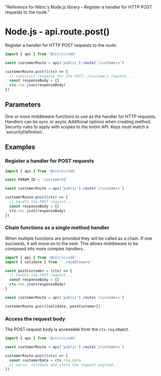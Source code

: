   "Reference for Nitric's Node.js library - Register a handler for HTTP POST requests to the route."

# Node.js - api.route.post()

Register a handler for HTTP POST requests to the route.

```javascript
import { api } from '@nitric/sdk'

const customerRoute = api('public').route(`/customers`)

customerRoute.post((ctx) => {
  // construct response for the POST: /customers request...
  const responseBody = {}
  ctx.res.json(responseBody)
})
```

## Parameters

<Properties>
  <Property name="middleware" required type="HttpMiddleware | HttpMiddleware[]">
    One or more middleware functions to use as the handler for HTTP requests.
    Handlers can be sync or async
  </Property>
  <Property name="opts" type="object">
    Additional options when creating method.
    <Properties nested>
      <Property name="security" type="map<string, string[]>">
        Security rules to apply with scopes to the entire API. Keys must match a
        `securityDefinition`.
      </Property>
    </Properties>
  </Property>
</Properties>

## Examples

### Register a handler for POST requests

```javascript
import { api } from '@nitric/sdk'

const PARAM_ID = 'customerId'

const customerRoute = api('public').route(`/customers`)

customerRoute.post((ctx) => {
  // handle the POST request...
  const responseBody = {}
  ctx.res.json(responseBody)
})
```

### Chain functions as a single method handler

When multiple functions are provided they will be called as a chain. If one succeeds, it will move on to the next. This allows middleware to be composed into more complex handlers.

```javascript
import { api } from '@nitric/sdk'
import { validate } from '../middleware'

const postCustomer = (ctx) => {
  // handle the POST request...
  const responseBody = {}
  ctx.res.json(responseBody)
}

const customerRoute = api('public').route(`/customers`)

customerRoute.post([validate, postCustomer])
```

### Access the request body

The POST request body is accessible from the `ctx.req` object.

```javascript
import { api } from '@nitric/sdk'

const customerRoute = api('public').route(`/customers`)

customerRoute.post((ctx) => {
  const customerData = ctx.req.data
  // parse, validate and store the request payload...
})
```
